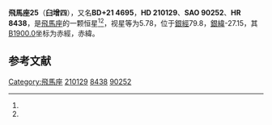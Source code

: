{{Starbox begin
| name = 飛馬座25
}}
{{Starbox observe
| epoch = [[J2000.0|J2000.0]]
| constell = [[飛馬座|飛馬座]]<ref name=SIMBAD>{{cite web
 | url=http://simbad.u-strasbg.fr/simbad/sim-id?Ident=HR+8438
 | title =Pulsating variable Star
 | publisher=Centre de Données astronomiques de Strasbourg
 | work=SIMBAD
 | accessdate=2012-07-13}}</ref><ref name=DATA>{{cite web
 | url=http://vizier.u-strasbg.fr/viz-bin/VizieR-5?-out.add=.&-source=5050&-corr=PK=HR&-out.max=9999&HR=8438
 | title =VizieR Detailed Page
 | accessdate=2012-07-13}}</ref>
| 星官 = 
| ra = {{RA|22|7|50.3}}<ref name=SIMBAD /><ref name=DATA />
| dec = {{DEC|+21|42|10}}<ref name=SIMBAD /><ref name=DATA />
| appmag_v = 5.78<ref name=SIMBAD /><ref name=DATA />
}}
{{Starbox character
| class = B7Vne<ref name=SIMBAD /><ref name=DATA />
| b-v = -0.1<ref name=SIMBAD /><ref name=DATA />
| u-b = -0.41<ref name=SIMBAD /><ref name=DATA />
| r-i = <ref name=SIMBAD /><ref name=DATA />
| variable = 
}}
{{Starbox astrometry
| radial_v = -0.41
| prop_mo_ra = -52
| parallax = 
| p_error = 
}}
{{Starbox catalog
| names =BD+21 4695，[[SAO星表|SAO]] 90252，[[HD星表|HD]] 210129，[[HR星表|HR]] 8438}}
{{Starbox reference |Simbad=HR+8438}}
{{Starbox end}}

'''飛馬座25'''（'''臼增四'''），又名'''BD+21 4695'''，'''HD 210129'''、'''SAO 90252'''、'''HR 8438'''，是[[飛馬座|飛馬座]]的一颗恒星<ref name=SIMBAD /><ref name=DATA />，视星等为5.78，位于[[銀道座標系|銀經]]79.8，[[銀道座標系|銀緯]]-27.15，其[[B1900.0|B1900.0]]坐标为赤經{{RA|22|3|8.4}}，赤緯{{DEC|+21|-27.15|58}}。

== 参考文献 ==
{{reflist}}

{{飞马座恒星}}
{{星官|臼|4|8}}

[[Category:飛馬座|Category:飛馬座]]
[[Category:HD和HDE天體|210129]]
[[Category:HR天體|8438]]
[[Category:SAO天體|90252]]


{{star-stub}}